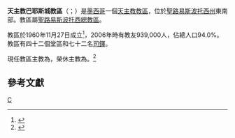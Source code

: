 {{Multiple issues|
{{Primarysources|time=2020-03-21T19:28:26+00:00}}
{{Refimprove|time=2020-03-21T19:28:26+00:00}}
}}
{{Infobox Roman Catholic diocese
|name=巴耶斯城
|jurisdiction=教區
|latin = Dioecesis Vallipolitana
|border = catholic
|image =
|caption = 
|location = [[墨西哥|墨西哥]]
|territory = [[聖路易斯波托西州|聖路易斯波托西州]]東南部
|population = 836,000
|rite = [[罗马礼|罗马礼]]
|patron = 
|province = [[天主教聖路易斯波托西總教區|聖路易斯波托西]]
|established = 1960年
|cathedral =  [[瓜達盧佩聖母主教座堂_(巴耶斯城)|瓜達盧佩聖母主教座堂]] 
|co-cathedral =
|leadership = 主教
|website =[http://www.diocesisdeciudadvalles.org.mx/ 官方網站]
|pope = {{incumbent pope}}
|ordinary = {{link-de|羅勃·延尼-加爾西亞|Roberto Yenny García}}
|coadjutor bishop =
|auxiliary =
|emeritus = {{link-de|羅勃·奧克塔維奧·巴爾莫里-辛塔|Roberto Octavio Balmori Cinta}}
|map = [[File:Roman_Catholic_Diocese_of_Ciudad_Valles_in_Mexico.jpg|250px]]
|map_caption = 教區管轄圖
}}
'''天主教巴耶斯城教區'''（{{lang-la|Dioecesis Vallipolitana}}；{{lang-es|Diócesis de Ciudad Valles}}）是[[墨西哥|墨西哥]]一個[[天主教|天主教]][[教區|教區]]，位於[[聖路易斯波托西州|聖路易斯波托西州]]東南部。教區屬[[天主教聖路易斯波托西總教區|聖路易斯波托西總教區]]。

教區於1960年11月27日成立<ref>{{cite book |title=ACTA APOSTOLICAE SEDIS |year=1961 |publisher=Typis Polyglottis Vaticanis |pages=478-480 |url=https://www.vatican.va/archive/aas/documents/AAS-53-1961-ocr.pdf |accessdate=2020-03-21 |archiveurl=https://web.archive.org/web/20200321192538/https://www.vatican.va/archive/aas/documents/AAS-53-1961-ocr.pdf |archivedate=2020-03-21 |language=la |dead-url=no }}</ref>，2006年時有教友939,000人，佔總人口94.0%。教區有四十二個堂區和七十二名[[司鐸|司鐸]]。

現任教區主教為{{link-de|羅勃·延尼-加爾西亞|Roberto Yenny García}}，榮休主教為{{link-de|羅勃·奧克塔維奧·巴爾莫里-辛塔|Roberto Octavio Balmori Cinta}}。<ref>{{cite press release |title=Resignations and Appointments, 19.03.2020 |url=https://press.vatican.va/content/salastampa/en/bollettino/pubblico/2020/03/19/200319a.html |publisher=Holy See Press Office |accessdate=2020-03-21 |archiveurl=https://web.archive.org/web/20200321143731/https://press.vatican.va/content/salastampa/en/bollettino/pubblico/2020/03/19/200319a.html |archivedate=2020-03-21 |language=en |date=2020-03-19 |dead-url=no }}</ref>

==參考文獻==
{{reflist}}

{{墨西哥天主教教區}}
[[Category:墨西哥天主教教區|C]]